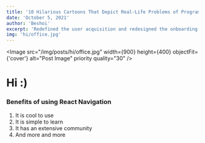 ```yaml
---
title: '10 Hilarious Cartoons That Depict Real-Life Problems of Programmers'
date: 'October 5, 2021'
author: 'Beshoi'
excerpt: 'Redefined the user acquisition and redesigned the onboarding experience, all within 3 working weeks.'
img: 'hi/office.jpg'
---
```



<Meta />

<Image
  src="/img/posts/hi/office.jpg"
  width={900}
  height={400}
  objectFit={'cover'}
  alt="Post Image"
  priority
  quality="30"
/>

# Hi :)

### Benefits of using React Navigation

1. It is cool to use
2. It is simple to learn
3. It has an extensive community
4. And more and more
